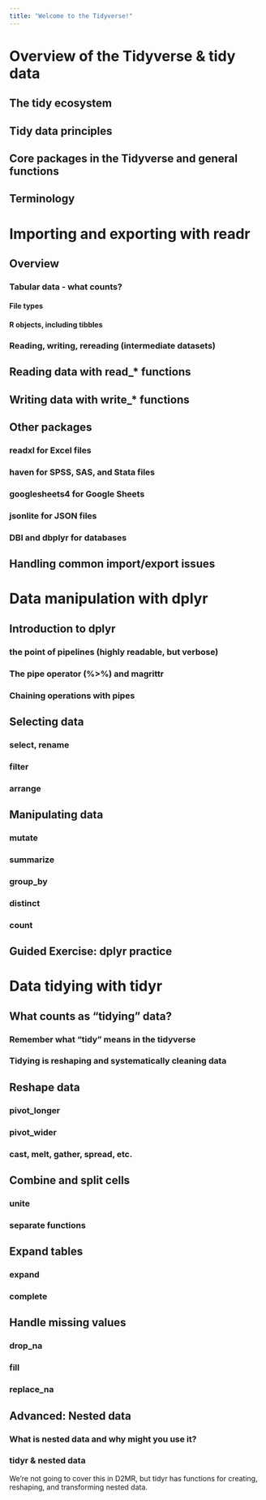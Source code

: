 ```yaml
---
title: "Welcome to the Tidyverse!"
---
```


# Overview of the Tidyverse & tidy data

## The tidy ecosystem

## Tidy data principles

## Core packages in the Tidyverse and general functions

## Terminology

# Importing and exporting with readr

## Overview 

### Tabular data - what counts?

#### File types

#### R objects, including tibbles

### Reading, writing, rereading (intermediate datasets)

## Reading data with read_* functions

## Writing data with write_* functions

## Other packages

### readxl for Excel files

### haven for SPSS, SAS, and Stata files

### googlesheets4 for Google Sheets

### jsonlite for JSON files

### DBI and dbplyr for databases

## Handling common import/export issues

# Data manipulation with dplyr

## Introduction to dplyr

### the point of pipelines (highly readable, but verbose)

### The pipe operator (%>%) and magrittr

### Chaining operations with pipes

## Selecting data

### select, rename

### filter

### arrange

## Manipulating data

### mutate

### summarize

### group_by

### distinct

### count

## Guided Exercise: dplyr practice

# Data tidying with tidyr

## What counts as "tidying" data? 

### Remember what "tidy" means in the tidyverse

### Tidying is reshaping and systematically cleaning data 

## Reshape data

### pivot_longer

### pivot_wider

### cast, melt, gather, spread, etc.

## Combine and split cells

### unite

### separate functions

## Expand tables

### expand

### complete

## Handle missing values

### drop_na

### fill

### replace_na

## Advanced: Nested data

### What is nested data and why might you use it?

### tidyr & nested data

We're not going to cover this in D2MR, but tidyr has functions for creating, reshaping, 
and transforming nested data.